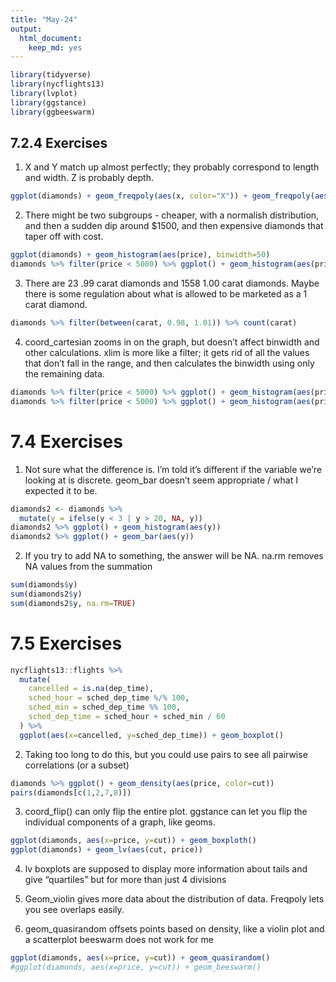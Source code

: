 ```yaml
---
title: "May-24"
output: 
  html_document: 
    keep_md: yes
---
```


```r
library(tidyverse)
library(nycflights13)
library(lvplot)
library(ggstance)
library(ggbeeswarm)
```

## 7.2.4 Exercises
1. X and Y match up almost perfectly; they probably correspond to length and width. Z is probably depth. 
```r
ggplot(diamonds) + geom_freqpoly(aes(x, color="X")) + geom_freqpoly(aes(y, color="Y")) + geom_freqpoly(aes(z, color="Z")) + xlim(1,10)
```

2. There might be two subgroups - cheaper, with a normalish distribution, and then a sudden dip around $1500, and then expensive diamonds that taper off with cost. 
```r
ggplot(diamonds) + geom_histogram(aes(price), binwidth=50)
diamonds %>% filter(price < 5000) %>% ggplot() + geom_histogram(aes(price), binwidth=50)
```

3. There are 23 .99 carat diamonds and 1558 1.00 carat diamonds. Maybe there is some regulation about what is allowed to be marketed as a 1 carat diamond. 
```r
diamonds %>% filter(between(carat, 0.98, 1.01)) %>% count(carat)
```

4. coord_cartesian zooms in on the graph, but doesn't affect binwidth and other calculations. xlim is more like a filter; it gets rid of all the values that don't fall in the range, and then calculates the binwidth using only the remaining data. 
```r
diamonds %>% filter(price < 5000) %>% ggplot() + geom_histogram(aes(price)) + coord_cartesian(xlim = c(100, 1500))
diamonds %>% filter(price < 5000) %>% ggplot() + geom_histogram(aes(price)) + xlim(100, 1500)
```

# 7.4 Exercises
1. Not sure what the difference is. I'm told it's different if the variable we're looking at is discrete. geom_bar doesn't seem appropriate / what I expected it to be. 
```r
diamonds2 <- diamonds %>% 
  mutate(y = ifelse(y < 3 | y > 20, NA, y))
diamonds2 %>% ggplot() + geom_histogram(aes(y))
diamonds2 %>% ggplot() + geom_bar(aes(y))
```
2. If you try to add NA to something, the answer will be NA. na.rm removes NA values from the summation
```r
sum(diamonds$y)
sum(diamonds2$y)
sum(diamonds2$y, na.rm=TRUE)
```

# 7.5 Exercises
```r
nycflights13::flights %>% 
  mutate(
    cancelled = is.na(dep_time),
    sched_hour = sched_dep_time %/% 100,
    sched_min = sched_dep_time %% 100,
    sched_dep_time = sched_hour + sched_min / 60
  ) %>% 
  ggplot(aes(x=cancelled, y=sched_dep_time)) + geom_boxplot()
```
2. Taking too long to do this, but you could use pairs to see all pairwise correlations (or a subset)
```r
diamonds %>% ggplot() + geom_density(aes(price, color=cut))
pairs(diamonds[c(1,2,7,8)])
```
3. coord_flip() can only flip the entire plot. ggstance can let you flip the individual components of a graph, like geoms. 
```r
ggplot(diamonds, aes(x=price, y=cut)) + geom_boxploth()
ggplot(diamonds) + geom_lv(aes(cut, price))
```
4. lv boxplots are supposed to display more information about tails and give "quartiles" but for more than just 4 divisions

5. Geom_violin gives more data about the distribution of data. Freqpoly lets you see overlaps easily. 

6. geom_quasirandom offsets points based on density, like a violin plot and a scatterplot
beeswarm does not work for me
```r
ggplot(diamonds, aes(x=price, y=cut)) + geom_quasirandom()
#ggplot(diamonds, aes(x=price, y=cut)) + geom_beeswarm()
```


